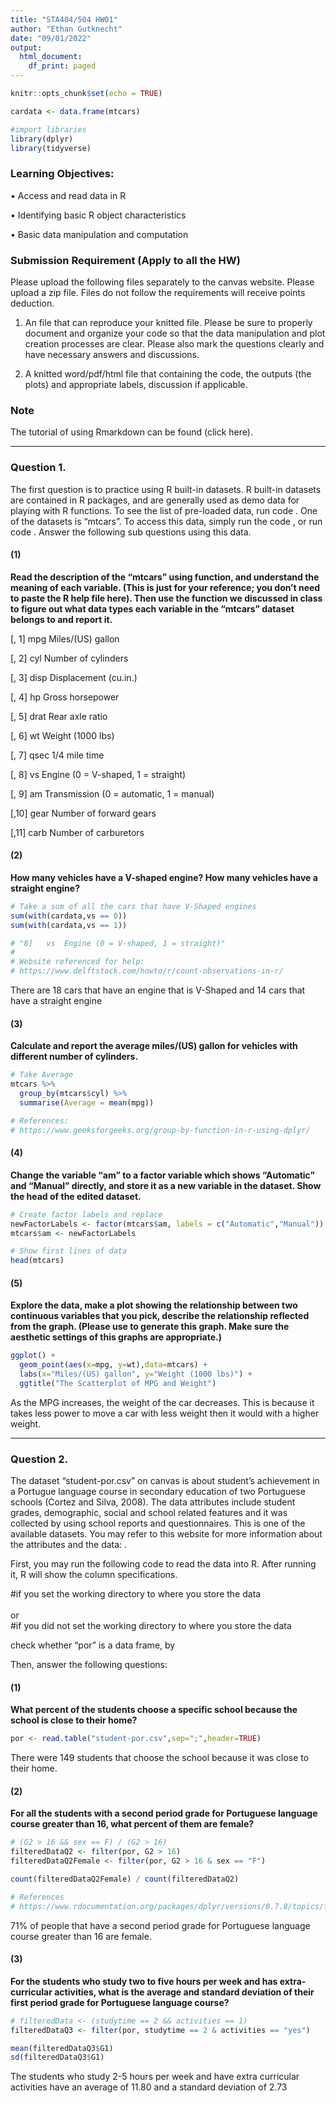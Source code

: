 ---
title: "STA404/504 HW01"
author: "Ethan Gutknecht"
date: "09/01/2022"
output:
  html_document:
    df_print: paged
---

```{r setup, include=FALSE}
knitr::opts_chunk$set(echo = TRUE)

cardata <- data.frame(mtcars)

#import libraries
library(dplyr)
library(tidyverse)
```

### Learning Objectives: 
•	Access and read data in R

•	Identifying basic R object characteristics

•	Basic data manipulation and computation



### Submission Requirement (Apply to all the HW)
Please upload the following files separately to the canvas website. Please \textbf{do not} upload a zip file. Files do not follow the requirements will receive points deduction.  

(1)	An \textbf{Rmarkdown} file that can reproduce your knitted file. Please be sure to properly document and organize your code so that the data manipulation and plot creation processes are clear. Please also mark the questions clearly and have necessary answers and discussions. 

(2)	A knitted word/pdf/html file that containing the code, the outputs (the plots) and appropriate labels, discussion if applicable. 

### Note  
The tutorial of using Rmarkdown can be found \href{https://www.google.com/search?q=tutorial+on+how+to+use+Rmarkdown&rlz=1C5CHFA_enUS984US985&ei=wA0FY8LCIJWYptQPvuW-4A0&ved=0ahUKEwjCotzovd35AhUVjIkEHb6yD9wQ4dUDCA8&uact=5&oq=tutorial+on+how+to+use+Rmarkdown&gs_lcp=Cgdnd3Mtd2l6EAMyBQghEKsCOgcIABBHELADSgQIQRgASgQIRhgAUOwEWOwEYLIJaAFwAXgAgAGIAYgBiAGSAQMwLjGYAQCgAQHIAQjAAQE&sclient=gws-wiz}{\textbf{here}} (click here).







--------------------------------------------------------------------------------

\newpage




### Question 1. 

The first question is to practice using R built-in datasets. R built-in datasets are contained in R packages, and are generally used as demo data for playing with R functions. To see the list of pre-loaded data, run code \textbf{data()}. One of the datasets is “mtcars”. To access this data, simply run the code \textbf{mtcars}, or run code \textbf{data(mtcars)}. Answer the following sub questions using this data. 

#### (1) 
**Read the description of the "mtcars" using \textbf{help()} function, and understand the meaning of each variable. (This is just for your reference; you don't need to paste the R help file here). Then use the function we discussed in class to figure out what data types each variable in the "mtcars" dataset belongs to and report it.**

[, 1]	mpg	Miles/(US) gallon

[, 2]	cyl	Number of cylinders

[, 3]	disp	Displacement (cu.in.)

[, 4]	hp	Gross horsepower

[, 5]	drat	Rear axle ratio

[, 6]	wt	Weight (1000 lbs)

[, 7]	qsec	1/4 mile time

[, 8]	vs	Engine (0 = V-shaped, 1 = straight)

[, 9]	am	Transmission (0 = automatic, 1 = manual)

[,10]	gear	Number of forward gears

[,11]	carb	Number of carburetors



#### (2)
**How many vehicles have a V-shaped engine? How many vehicles have a straight engine?**
```{r  warning=FALSE}
# Take a sum of all the cars that have V-Shaped engines
sum(with(cardata,vs == 0))
sum(with(cardata,vs == 1))

# "8]	vs	Engine (0 = V-shaped, 1 = straight)"
# 
# Website referenced for help:
# https://www.delftstack.com/howto/r/count-observations-in-r/
```
There are 18 cars that have an engine that is V-Shaped and 14 cars that have a straight engine


#### (3)
**Calculate and report the average miles/(US) gallon for vehicles with different number of cylinders.**
```{r  warning=FALSE}
# Take Average
mtcars %>% 
  group_by(mtcars$cyl) %>%
  summarise(Average = mean(mpg))

# References:
# https://www.geeksforgeeks.org/group-by-function-in-r-using-dplyr/
```


#### (4)
**Change the variable “am” to a factor variable which shows “Automatic” and “Manual” directly, and store it as a new variable in the dataset. Show the head of the edited dataset.** 
```{r  warning=FALSE}
# Create factor labels and replace
newFactorLabels <- factor(mtcars$am, labels = c("Automatic","Manual"))
mtcars$am <- newFactorLabels

# Show first lines of data
head(mtcars)
```

#### (5)
**Explore the data, make a plot showing the relationship between two continuous variables that you pick, describe the relationship reflected from the graph. (Please use \textbf{ggplot()} to generate this graph. Make sure the aesthetic settings of this graphs are appropriate.)**

```{r  warning=FALSE}
ggplot() +
  geom_point(aes(x=mpg, y=wt),data=mtcars) + 
  labs(x="Miles/(US) gallon", y="Weight (1000 lbs)") +
  ggtitle("The Scatterplot of MPG and Weight")
```
As the MPG increases, the weight of the car decreases. This is because it takes less power to move a car with less weight then it would with a higher weight.










--------------------------------------------------------------------------------

\newpage




### Question 2.

The dataset “student-por.csv” on canvas is about student’s achievement in a Portugue language course in secondary education of two Portuguese schools (Cortez and Silva, 2008). The data attributes include student grades, demographic, social and school related features and it was collected by using school reports and questionnaires. This is one of the available datasets. You may refer to this website for more information about the attributes and the data: \url{https://archive.ics.uci.edu/ml/datasets/student+performance}.

First, you may run the following code to read the data into R. After running it, R will show the column specifications. 

\#if you set the working directory to where you store the data  
\textbf{por <- read.table("student-por.csv",sep=";",header=TRUE)}  
or  
\#if you did not set the working directory to where you store the data  
\textbf{por <- read.table("the file path on your computer/student-por.csv ", sep=";",header=TRUE)}  

check whether “por” is a data frame, by 
\textbf{is.data.frame(por)}


Then, answer the following questions:

#### (1)	
**What percent of the students choose a specific school because the school is close to their home?**
```{r}
por <- read.table("student-por.csv",sep=";",header=TRUE)
```

There were 149 students that choose the school because it was close to their home.


#### (2) 
**For all the students with a second period grade for Portuguese language course greater than 16, what percent of them are female?**
```{r}
# (G2 > 16 && sex == F) / (G2 > 16)
filteredDataQ2 <- filter(por, G2 > 16)
filteredDataQ2Female <- filter(por, G2 > 16 & sex == "F")

count(filteredDataQ2Female) / count(filteredDataQ2)

# References 
# https://www.rdocumentation.org/packages/dplyr/versions/0.7.8/topics/filter
```
71% of people that have a second period grade for Portuguese language course greater than 16 are female.

#### (3) 
**For the students who study two to five hours per week and has extra-curricular activities, what is the average and standard deviation of their first period grade for Portuguese language course?**
```{r}
# filteredData <- (studytime == 2 && activities == 1)
filteredDataQ3 <- filter(por, studytime == 2 & activities == "yes")

mean(filteredDataQ3$G1)
sd(filteredDataQ3$G1)
```

The students who study 2-5 hours per week and have extra curricular activities have an average of 11.80 and a standard deviation of 2.73






